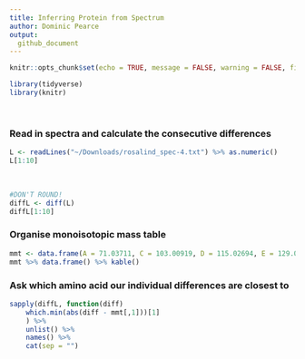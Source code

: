 ```yaml
---
title: Inferring Protein from Spectrum
author: Dominic Pearce
output:
  github_document
---
```


```r
knitr::opts_chunk$set(echo = TRUE, message = FALSE, warning = FALSE, fig.align = 'center')
```

```r
library(tidyverse)
library(knitr)
```

&nbsp;

### Read in spectra and calculate the consecutive differences

```r
L <- readLines("~/Downloads/rosalind_spec-4.txt") %>% as.numeric()
L[1:10]
```

&nbsp;

```r
#DON'T ROUND!
diffL <- diff(L)
diffL[1:10]
```

### Organise monoisotopic mass table

```r
mmt <- data.frame(A = 71.03711, C = 103.00919, D = 115.02694, E = 129.04259, F = 147.06841, G = 57.02146, H = 137.05891, I = 113.08406, K = 128.09496, L = 113.08406, M = 131.04049, N = 114.04293, P = 97.05276, Q = 128.05858, R = 156.10111, S = 87.03203, T = 101.04768, V = 99.06841, W = 186.07931, Y = 163.06333) %>% t()
mmt %>% data.frame() %>% kable()
```

### Ask which amino acid our individual differences are closest to

```r
sapply(diffL, function(diff)
    which.min(abs(diff - mmt[,1]))[1]
    ) %>%
    unlist() %>%
    names() %>%
    cat(sep = "")
```
